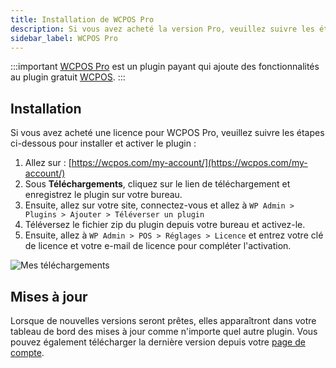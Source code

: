 ```yaml
---
title: Installation de WCPOS Pro
description: Si vous avez acheté la version Pro, veuillez suivre les étapes ci-dessous pour installer le plugin.
sidebar_label: WCPOS Pro
---
```


:::important
[WCPOS Pro](http://wcpos.com/pro) est un plugin payant qui ajoute des fonctionnalités au plugin gratuit [WCPOS](http://wordpress.org/plugins/woocommerce-pos/).
:::

## Installation

Si vous avez acheté une licence pour WCPOS Pro, veuillez suivre les étapes ci-dessous pour installer et activer le plugin :

1.  Allez sur : [https://wcpos.com/my-account/](https://wcpos.com/my-account/)
2.  Sous **Téléchargements**, cliquez sur le lien de téléchargement et enregistrez le plugin sur votre bureau.
3.  Ensuite, allez sur votre site, connectez-vous et allez à `WP Admin > Plugins > Ajouter > Téléverser un plugin`
4.  Téléversez le fichier zip du plugin depuis votre bureau et activez-le.
5.  Ensuite, allez à `WP Admin > POS > Réglages > Licence` et entrez votre clé de licence et votre e-mail de licence pour compléter l'activation.

![Mes téléchargements](https://wcpos.com/wp-content/uploads/2014/07/my-download.png "Vous pouvez télécharger WCPOS Pro sur votre page de compte")

## Mises à jour

Lorsque de nouvelles versions seront prêtes, elles apparaîtront dans votre tableau de bord des mises à jour comme n'importe quel autre plugin. Vous pouvez également télécharger la dernière version depuis votre [page de compte](https://wcpos.com/my-account/).